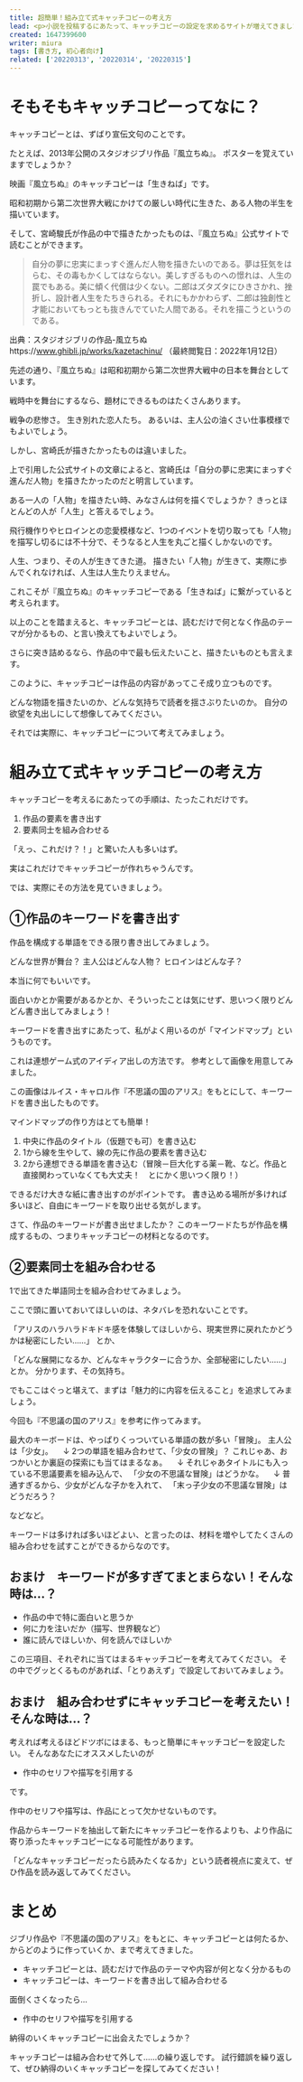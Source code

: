 ```yaml
---
title: 超簡単！組み立て式キャッチコピーの考え方
lead: <p>小説を投稿するにあたって、キャッチコピーの設定を求めるサイトが増えてきました。<br/>「カクヨム」に「ノベルアップ＋」……身に覚えのある投稿者もいるのではないでしょうか？</p><p>しかし、いざキャッチコピーを考えようにも、ぴったりなものが思い付かない。<br/>これで本当に読んでもらえるのか不安</p><p>そんな悩みを持つ方も多いはず。</p><p>そこで今回の記事では、キャッチコピーの考え方について紹介していこうと思います。</p>
created: 1647399600
writer: miura
tags: [書き方, 初心者向け]
related: ['20220313', '20220314', '20220315']
---
```


# そもそもキャッチコピーってなに？

キャッチコピーとは、ずばり宣伝文句のことです。

たとえば、2013年公開のスタジオジブリ作品『風立ちぬ』。
ポスターを覚えていますでしょうか？

<amp-img src="20220316-1.jpg" alt="風立ちぬポスター" width="400" height="566" layout="responsive" />

映画『風立ちぬ』のキャッチコピーは「生きねば」です。

昭和初期から第二次世界大戦にかけての厳しい時代に生きた、ある人物の半生を描いています。

そして、宮崎駿氏が作品の中で描きたかったものは、『風立ちぬ』公式サイトで読むことができます。

> 自分の夢に忠実にまっすぐ進んだ人物を描きたいのである。夢は狂気をはらむ、その毒もかくしてはならない。美しすぎるものへの憬れは、人生の罠でもある。美に傾く代償は少くない。二郎はズタズタにひきさかれ、挫折し、設計者人生をたちきられる。それにもかかわらず、二郎は独創性と才能においてもっとも抜きんでていた人間である。それを描こうというのである。

出典：スタジオジブリの作品-風立ちぬhttps://www.ghibli.jp/works/kazetachinu/ （最終閲覧日：2022年1月12日）

先述の通り、『風立ちぬ』は昭和初期から第二次世界大戦中の日本を舞台としています。

戦時中を舞台にするなら、題材にできるものはたくさんあります。

戦争の悲惨さ。
生き別れた恋人たち。
あるいは、主人公の油くさい仕事模様でもよいでしょう。

しかし、宮崎氏が描きたかったものは違いました。

上で引用した公式サイトの文章によると、宮崎氏は「自分の夢に忠実にまっすぐ進んだ人物」を描きたかったのだと明言しています。

ある一人の「人物」を描きたい時、みなさんは何を描くでしょうか？
きっとほとんどの人が「人生」と答えるでしょう。

飛行機作りやヒロインとの恋愛模様など、1つのイベントを切り取っても「人物」を描写し切るには不十分で、そうなると人生を丸ごと描くしかないのです。

人生、つまり、その人が生きてきた道。
描きたい「人物」が生きて、実際に歩んでくれなければ、人生は人生たりえません。

これこそが『風立ちぬ』のキャッチコピーである「生きねば」に繋がっていると考えられます。

以上のことを踏まえると、キャッチコピーとは、読むだけで何となく作品のテーマが分かるもの、と言い換えてもよいでしょう。

さらに突き詰めるなら、作品の中で最も伝えたいこと、描きたいものとも言えます。

このように、キャッチコピーは作品の内容があってこそ成り立つものです。

どんな物語を描きたいのか、どんな気持ちで読者を揺さぶりたいのか。
自分の欲望を丸出しにして想像してみてください。

それでは実際に、キャッチコピーについて考えてみましょう。

# 組み立て式キャッチコピーの考え方

キャッチコピーを考えるにあたっての手順は、たったこれだけです。

1. 作品の要素を書き出す
2. 要素同士を組み合わせる

「えっ、これだけ？！」と驚いた人も多いはず。

実はこれだけでキャッチコピーが作れちゃうんです。

では、実際にその方法を見ていきましょう。

## ①作品のキーワードを書き出す

作品を構成する単語をできる限り書き出してみましょう。

どんな世界が舞台？
主人公はどんな人物？
ヒロインはどんな子？

本当に何でもいいです。

面白いかとか需要があるかとか、そういったことは気にせず、思いつく限りどんどん書き出してみましょう！

キーワードを書き出すにあたって、私がよく用いるのが「マインドマップ」というものです。

これは連想ゲーム式のアイディア出しの方法です。
参考として画像を用意してみました。

<amp-img src="20220316-2.jpg" alt="連想ゲーム式のアイディア出しの方法" width="840" height="612" layout="responsive" />

この画像はルイス・キャロル作『不思議の国のアリス』をもとにして、キーワードを書き出したものです。

マインドマップの作り方はとても簡単！

1. 中央に作品のタイトル（仮題でも可）を書き込む
2. 1から線を生やして、線の先に作品の要素を書き込む
3. 2から連想できる単語を書き込む（冒険－巨大化する薬－靴、など。作品と直接関わっていなくても大丈夫！　とにかく思いつく限り！）

できるだけ大きな紙に書き出すのがポイントです。
書き込める場所が多ければ多いほど、自由にキーワードを取り出せる気がします。

さて、作品のキーワードが書き出せましたか？
このキーワードたちが作品を構成するもの、つまりキャッチコピーの材料となるのです。

## ②要素同士を組み合わせる

1で出てきた単語同士を組み合わせてみましょう。

ここで頭に置いておいてほしいのは、ネタバレを恐れないことです。

「アリスのハラハラドキドキ感を体験してほしいから、現実世界に戻れたかどうかは秘密にしたい……」
とか、

「どんな展開になるか、どんなキャラクターに合うか、全部秘密にしたい……」
とか。
分かります、その気持ち。

でもここはぐっと堪えて、まずは「魅力的に内容を伝えること」を追求してみましょう。

今回も『不思議の国のアリス』を参考に作ってみます。

最大のキーボードは、やっぱりくっついている単語の数が多い「冒険」。
主人公は「少女」。
　↓
2つの単語を組み合わせて、「少女の冒険」？
これじゃあ、おつかいとか裏庭の探索にも当てはまるなぁ。
　↓
それじゃあタイトルにも入っている不思議要素を組み込んで、
「少女の不思議な冒険」はどうかな。
　↓
普通すぎるから、少女がどんな子かを入れて、
「末っ子少女の不思議な冒険」はどうだろう？

などなど。

キーワードは多ければ多いほどよい、と言ったのは、材料を増やしてたくさんの組み合わせを試すことができるからなのです。

## おまけ　キーワードが多すぎてまとまらない！そんな時は…？

- 作品の中で特に面白いと思うか
- 何に力を注いだか（描写、世界観など）
- 誰に読んでほしいか、何を読んでほしいか

この三項目、それぞれに当てはまるキャッチコピーを考えてみてください。
その中でグッとくるものがあれば、「とりあえず」で設定しておいてみましょう。

## おまけ　組み合わせずにキャッチコピーを考えたい！そんな時は…？

考えれば考えるほどドツボにはまる、もっと簡単にキャッチコピーを設定したい。
そんなあなたにオススメしたいのが

- 作中のセリフや描写を引用する

です。

作中のセリフや描写は、作品にとって欠かせないものです。

作品からキーワードを抽出して新たにキャッチコピーを作るよりも、より作品に寄り添ったキャッチコピーになる可能性があります。

「どんなキャッチコピーだったら読みたくなるか」という読者視点に変えて、ぜひ作品を読み返してみてください。

# まとめ

ジブリ作品や『不思議の国のアリス』をもとに、キャッチコピーとは何たるか、からどのように作っていくか、まで考えてきました。

- キャッチコピーとは、読むだけで作品のテーマや内容が何となく分かるもの
- キャッチコピーは、キーワードを書き出して組み合わせる

面倒くさくなったら…

- 作中のセリフや描写を引用する

納得のいくキャッチコピーに出会えたでしょうか？

キャッチコピーは組み合わせて外して……の繰り返しです。
試行錯誤を繰り返して、ぜひ納得のいくキャッチコピーを探してみてください！

